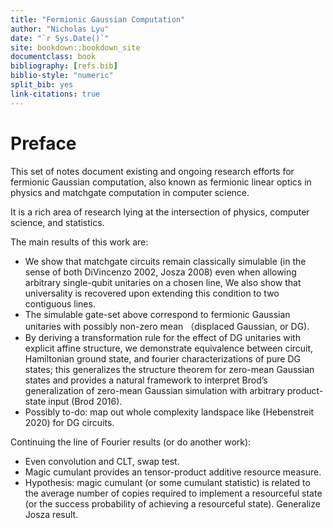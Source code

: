 ```yaml
---
title: "Fermionic Gaussian Computation"
author: "Nicholas Lyu"
date: "`r Sys.Date()`"
site: bookdown::bookdown_site
documentclass: book
bibliography: [refs.bib]
biblio-style: "numeric"
split_bib: yes
link-citations: true
---
```


\usepackage{cancel}
\newcommand{\pd}[1]{\partial_{#1}}

\newcommand{\mbb}{\mathbb}
\newcommand{\mbf}{\mathbf}
\newcommand{\mrm}{\mathrm}
\newcommand{\mca}{\mathcal}
\newcommand{\mfk}{\mathfrak}

\newcommand{\tr}{\mrm{tr}} 
\newcommand{\df}{\dfrac}
\newcommand{\la}{\langle}
\newcommand{\ra}{\rangle}
\newcommand{\dag}{\dagger}

\newcommand{\Cl}{\mca C}
\newcommand{\Gr}{\mca G}
\newcommand{\Pf}{\mrm{Pf}}
\newcommand{\Pa}{\mca P}

\newcommand{\poly}{\mrm{poly}}



# Preface {-}
This set of notes document existing and ongoing research efforts 
for fermionic Gaussian computation, also known as fermionic linear optics 
in physics and matchgate computation in computer science. 

It is a rich area of research lying at the intersection of 
physics, computer science, and statistics. 

The main results of this work are: 

- We show that matchgate circuits remain classically simulable 
    (in the sense of both DiVincenzo 2002, Josza 2008) even when 
    allowing arbitrary single-qubit unitaries on a chosen line, 
    We also show that universality is recovered upon extending this condition 
    to two contiguous lines. 
- The simulable gate-set above correspond to 
    fermionic Gaussian unitaries with 
    possibly non-zero mean （displaced Gaussian, or DG). 
- By deriving a transformation rule for the 
    effect of DG unitaries with explicit affine structure, 
    we demonstrate equivalence between circuit, Hamiltonian ground state, 
    and fourier characterizations of pure DG states; this generalizes the structure 
    theorem for zero-mean Gaussian states and 
    provides a natural framework to interpret 
    Brod's generalization of zero-mean Gaussian simulation with arbitrary 
    product-state input (Brod 2016). 
- Possibly to-do: map out whole complexity landspace like (Hebenstreit 2020) for 
    DG circuits. 
    
Continuing the line of Fourier results (or do another work):

- Even convolution and CLT, swap test. 
- Magic cumulant provides an tensor-product additive resource measure. 
- Hypothesis: magic cumulant (or some cumulant statistic) is related to 
    the average number of copies required to implement a resourceful 
    state (or the success probability of achieving a resourceful state). 
    Generalize Josza result. 